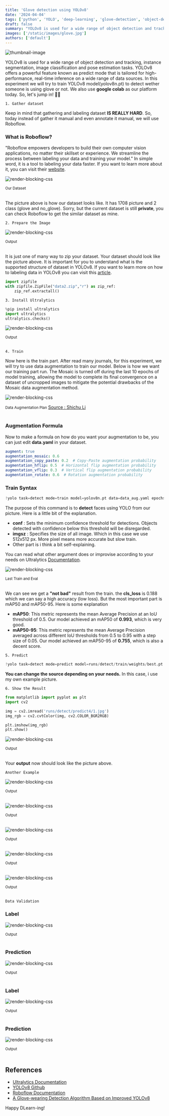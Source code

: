 ```yaml
---
title: 'Glove detection using YOLOv8'
date: '2024-04-04'
tags: ['python', 'YOLO', 'deep-learning', 'glove-detection', 'object-detection']
draft: false
summary: "YOLOv8 is used for a wide range of object detection and tracking. In this experiment we will train YOLOv8 to detect and wether or not someone is using a glove."
images: ['/static/images/glove.jpg']
authors: ['default']
---
```



![thumbnail-image](/static/images/hand_nature.jpg)

<UnsplashPhotoInfo photoURL="https://unsplash.com/photos/persons-left-hand-on-green-leaves-during-daytime-gDvPEyC6yL0" author="V Lionel" />

YOLOv8 is used for a wide range of object detection and tracking, instance segmentation, image classification and pose estimation tasks.
YOLOv8 offers a powerful feature known as predict mode that is tailored for high-performance, real-time inference on a wide range of data sources.
In this experiment we will try to train YOLOv8 model(yolov8n.pt) to detect wether someone is using glove or not. 
We also use **google colab** as our platform today. So, let's jump in! 🤗🤩  

`1. Gather dataset`

Keep in mind that gathering and labeling dataset **IS REALLY HARD**. So, today instead of gather it manual and even annotate it manual,
we will use Roboflow. 
### What is Roboflow?
"Roboflow empowers developers to build their own computer vision applications, no matter their skillset or experience. 
We streamline the process between labeling your data and training your model." In simple word, it is a tool to labeling your data faster.
If you want to learn more about it, you can visit their [website](https://roboflow.com/about).

![render-blocking-css](/static/images/blog-glove-detection/1.png)
<div style={{ textAlign: 'center', marginTop: '-16px' }}>
  <small>Our Dataset</small>
</div>
<br />

The picture above is how our dataset looks like. It has 1708 picture and 2 class (glove and no_glove). Sorry, but the current dataset is still **private**, you can check Roboflow
to get the similar dataset as mine.

`2. Prepare the Image`

![render-blocking-css](/static/images/blog-glove-detection/2.png)
<div style={{ textAlign: 'center', marginTop: '-16px' }}>
  <small>Output</small>
</div>
<br />

It is just one of many way to zip your dataset. Your dataset should look like the picture above. It is important for you to
understand what is the supported structure of dataset in YOLOv8. If you want to learn more on how to labeling data in YOLOv8
you can visit this [article](https://medium.com/@mgupta70/computer-vision-blogs-object-detection-with-yolov8-train-your-own-custom-object-detection-model-4a0fd3aaee59).

```python
import zipfile
with zipfile.ZipFile("data2.zip","r") as zip_ref:
    zip_ref.extractall()
```

`3. Install Ultralytics`

```python
%pip install ultralytics
import ultralytics
ultralytics.checks()
```

![render-blocking-css](/static/images/blog-face-detection-count/2.png)
<div style={{ textAlign: 'center', marginTop: '-16px' }}>
  <small>Output</small>
</div>
<br />

`4. Train`

Now here is the train part. After read many journals, for this experiment, we will try to use data augmentation to train our model.
Below is how we want our training part run. The Mosaic is turned off during the last 10 epochs of model training, 
allowing the model to complete its final convergence on a dataset of uncropped images to mitigate the potential drawbacks of the Mosaic data
augmentation method. 

![render-blocking-css](/static/images/blog-glove-detection/3.png)
<div style={{ textAlign: 'center', marginTop: '-16px' }}>
  <small>Data Augmentation Plan</small>
    <a href="https://www.researchgate.net/publication/375244909_A_Glove-wearing_Detection_Algorithm_Based_on_Improved_YOLOv8" target="_blank" rel="noopener noreferrer">
    Source : Shichu Li
  </a>
</div>
<br />

### Augmentation Formula
Now to make a formula on how do you want your augmentation to be, you can just edit **data.yaml** in your dataset.

```yaml
augment: true  
augmentation_mosaic: 0.6
augmentation_copy_paste: 0.2  # Copy-Paste augmentation probability
augmentation_hflip: 0.5  # Horizontal flip augmentation probability
augmentation_vflip: 0.3  # Vertical flip augmentation probability
augmentation_rotate: 0.6  # Rotation augmentation probability
```

### Train Syntax
```python
!yolo task=detect mode=train model=yolov8n.pt data=data_aug.yaml epochs=200 imgsz=512 batch=16 workers=8 augment=True device=cuda conf=0.3
```
The purpose of this command is to **detect** faces using YOLO from our picture. Here is a little bit of the explanation.
- **conf** : Sets the minimum confidence threshold for detections. Objects detected with confidence below this threshold will be disregarded.
- **imgsz** : Specifies the size of all image. Which in this case we use 512x512 px. More pixel means more accurate but slow train.
- Other part is i think a bit self-explaining.

You can read what other argument does or improvise according to your needs on Ultralytics [Documentation](https://docs.ultralytics.com/modes/predict/#inference-arguments).

![render-blocking-css](/static/images/blog-glove-detection/4.png)
<div style={{ textAlign: 'center', marginTop: '-16px' }}>
  <small>Last Train and Eval</small>
</div>
<br />

We can see we get a **"not bad"** result from the train. the **cls_loss** is 0.188 which we can say a high accuracy (low loss). But 
the most important part is mAP50 and mAP50-95. Here is some explanation

- **mAP50**: This metric represents the mean Average Precision at an IoU threshold of 0.5. Our model achieved an mAP50 of **0.993**, which is very good.
- **mAP50-95**: This metric represents the mean Average Precision averaged across different IoU thresholds 
from 0.5 to 0.95 with a step size of 0.05. Our model achieved an mAP50-95 of **0.755**, which is also a decent score.

`5. Predict`
```python
!yolo task=detect mode=predict model=runs/detect/train/weights/best.pt data=data_aug.yaml source=1.jpg
```
**You can change the source depending on your needs.** In this case, i use my own example picture.

`6. Show the Result`
```python
from matplotlib import pyplot as plt
import cv2

img = cv2.imread('runs/detect/predict4/1.jpg')
img_rgb = cv2.cvtColor(img, cv2.COLOR_BGR2RGB)

plt.imshow(img_rgb)
plt.show()
```

![render-blocking-css](/static/images/blog-glove-detection/sample_1.png)
<div style={{ textAlign: 'center', marginTop: '-16px' }}>
  <small>Output</small>
</div>
<br />

Your **output** now should look like the picture above. 

`Another Example`

![render-blocking-css](/static/images/blog-glove-detection/sample_2.png)
<div style={{ textAlign: 'center', marginTop: '-16px' }}>
  <small>Output</small>
</div>
<br />

![render-blocking-css](/static/images/blog-glove-detection/sample_3.png)
<div style={{ textAlign: 'center', marginTop: '-16px' }}>
  <small>Output</small>
</div>
<br />

![render-blocking-css](/static/images/blog-glove-detection/sample_4.png)
<div style={{ textAlign: 'center', marginTop: '-16px' }}>
  <small>Output</small>
</div>
<br />

![render-blocking-css](/static/images/blog-glove-detection/sample_5.png)
<div style={{ textAlign: 'center', marginTop: '-16px' }}>
  <small>Output</small>
</div>
<br />

![render-blocking-css](/static/images/blog-glove-detection/sample_6.png)
<div style={{ textAlign: 'center', marginTop: '-16px' }}>
  <small>Output</small>
</div>
<br />

`Data Validation`

### Label 
![render-blocking-css](/static/images/blog-glove-detection/val_batch0_labels.jpg)
<div style={{ textAlign: 'center', marginTop: '-16px' }}>
  <small>Output</small>
</div>
<br />

### Prediction  

![render-blocking-css](/static/images/blog-glove-detection/val_batch0_pred.jpg)
<div style={{ textAlign: 'center', marginTop: '-16px' }}>
  <small>Output</small>
</div>
<br />

### Label 
![render-blocking-css](/static/images/blog-glove-detection/val_batch1_labels.jpg)
<div style={{ textAlign: 'center', marginTop: '-16px' }}>
  <small>Output</small>
</div>
<br />

### Prediction  

![render-blocking-css](/static/images/blog-glove-detection/val_batch1_pred.jpg)
<div style={{ textAlign: 'center', marginTop: '-16px' }}>
  <small>Output</small>
</div>
<br />

## References

- [Ultralytics Documentation](https://docs.ultralytics.com/modes/predict/)
- [YOLOv8 Github](https://github.com/ultralytics/ultralytics)
- [Roboflow Documentation](https://docs.roboflow.com/)
- [A Glove-wearing Detection Algorithm Based on Improved YOLOv8](https://www.researchgate.net/publication/375244909_A_Glove-wearing_Detection_Algorithm_Based_on_Improved_YOLOv8)

Happy DLearn-ing! <Twemoji emoji="clinking-beer-mugs" />
